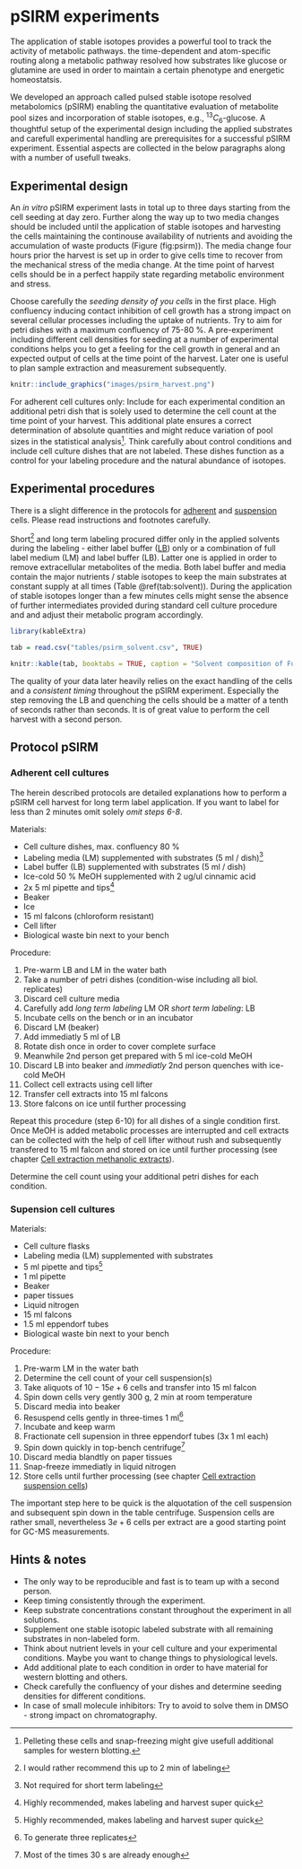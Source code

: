# pSIRM experiments{#psirm}

The application of stable isotopes provides a powerful tool to track the activity of metabolic pathways.
the time-dependent and atom-specific routing along a metabolic pathway resolved how substrates like glucose or glutamine are used in order to maintain a certain phenotype and energetic homeostatsis. 

We developed an approach called pulsed stable isotope resolved metabolomics (pSIRM) enabling the quantitative evaluation of metabolite pool sizes and incorporation of stable isotopes, e.g., $^{13}C_6$-glucose. A thoughtful setup of the experimental design including the applied substrates and carefull experimental handling are prerequisites for a successful pSIRM experiment. Essential aspects are collected in the below paragraphs along with a number of usefull tweaks.

## Experimental design

An *in vitro* pSIRM experiment lasts in total up to three days starting from the cell seeding at day zero. Further along the way up to two media changes should be included until the application of stable isotopes and harvesting the cells maintaining the continouse availability of nutrients and avoiding the accumulation of waste products (Figure \ref(fig:psirm)). The media change four hours prior the harvest is set up in order to give cells time to recover from the mechanical stress of the media change. At the time point of harvest cells should be in a perfect happily state regarding metabolic environment and stress. 

Choose carefully the _seeding density of you cells_ in the first place. High confluency inducing contact inhibition of cell growth has a strong impact on several cellular processes including the uptake of nutrients. Try to aim for petri dishes with a maximum confluency of 75-80 \%. A pre-experiment including different cell densities for seeding at a number of experimental conditions helps you to get a feeling for the cell growth in general and an expected output of cells at the time point of the harvest. Later one is useful to plan sample extraction and measurement subsequently.

```r
knitr::include_graphics("images/psirm_harvest.png")
```

For adherent cell cultures only: Include for each experimental condition an additional petri dish that is solely used to determine the cell count at the time point of your harvest. This additional plate ensures a correct determination of absolute quantities and might reduce variation of pool sizes in the statistical analysis^[Pelleting these cells and snap-freezing might give usefull additional samples for western blotting.]. Think carefully about control conditions and include cell culture dishes that are not labeled. These dishes function as a control for your labeling procedure and the natural abundance of isotopes. 

## Experimental procedures

There is a slight difference in the protocols for [adherent](#psirm:adherent) and [suspension](#psirm:suspension) cells. Please read instructions and footnotes carefully.

Short^[I would rather recommend this up to 2 min of labeling] and long term labeling procured differ only in the applied solvents during the labeling - either label buffer ([LB](#washingbuffer)) only or a combination of full label medium (LM) and label buffer (LB). Latter one is applied in order to remove extracellular metabolites of the media. Both label buffer and media contain the major nutrients / stable isotopes to keep the main substrates at constant supply at all times (Table \@ref(tab:solvent)). During the application of stable isotopes longer than a few minutes cells might sense the absence of further intermediates provided during standard cell culture procedure and and adjust their metabolic program accordingly.

```r
library(kableExtra)

tab = read.csv("tables/psirm_solvent.csv", TRUE)

knitr::kable(tab, booktabs = TRUE, caption = "Solvent composition of Full label medium (LM) and label buffer (BF) for a pSIRM experiment labeling with 13C-glucose.")
```

The quality of your data later heavily relies on the exact handling of the cells and a _consistent timing_ throughout the pSIRM experiment. Especially the step removing the LB and quenching the cells should be a matter of a tenth of seconds rather than seconds. It is of great value to perform the cell harvest with a second person.

## Protocol pSIRM
### Adherent cell cultures{#psirm:adherent}

The herein described protocols are detailed explanations how to perform a pSIRM cell harvest for long term label application. 
If you want to label for less than 2 minutes omit solely _omit steps 6-8_. 

Materials:

* Cell culture dishes, max. confluency 80 \%
* Labeling media (LM) supplemented with substrates (5 ml / dish)^[Not required for short term labeling] 
* Label buffer (LB) supplemented with substrates (5 ml / dish) 
* Ice-cold 50 \% MeOH supplemented with 2 ug/ul cinnamic acid
* 2x 5 ml pipette and tips^[Highly recommended, makes labeling and harvest super quick]
* Beaker
* Ice
* 15 ml falcons (chloroform resistant)
* Cell lifter
* Biological waste bin next to your bench

Procedure:

1. Pre-warm LB and LM in the water bath
2. Take a number of petri dishes (condition-wise including all biol. replicates)
3. Discard cell culture media
4. Carefully add _long term labeling_ LM OR _short term labeling_: LB
5. Incubate cells on the bench or in an incubator
6. Discard LM (beaker)
7. Add immediatly 5 ml of LB
8. Rotate dish once in order to cover complete surface
9. Meanwhile 2nd person get prepared with 5 ml ice-cold MeOH
10. Discard LB into beaker and _immediatly_ 2nd person quenches with ice-cold MeOH
11. Collect cell extracts using cell lifter
12. Transfer cell extracts into 15 ml falcons
13. Store falcons on ice until further processing

Repeat this procedure (step 6-10) for all dishes of a single condition first. Once MeOH is added metabolic processes are interrupted and cell extracts can be collected with the help of cell lifter without rush and subsequently transfered to 15 ml falcon and stored on ice until further processing (see chapter [Cell extraction methanolic extracts](#ccextraction_meoh)).

Determine the cell count using your additional petri dishes for each condition. 

### Supension cell cultures{#psirm:suspension}

Materials:

* Cell culture flasks
* Labeling media (LM) supplemented with substrates
* 5 ml pipette and tips^[Highly recommended, makes labeling and harvest super quick]
* 1 ml pipette
* Beaker
* paper tissues
* Liquid nitrogen
* 15 ml falcons
* 1.5 ml eppendorf tubes
* Biological waste bin next to your bench

Procedure:

1. Pre-warm LM in the water bath
2. Determine the cell count of your cell suspension(s)
3. Take aliquots of $10-15e+6$ cells and transfer into 15 ml falcon
4. Spin down cells very gently 300 g, 2 min at room temperature
5. Discard media into beaker
6. Resuspend cells gently in three-times 1 ml^[To generate three replicates]
7. Incubate and keep warm
8. Fractionate cell supension in three eppendorf tubes (3x 1 ml each)
9. Spin down quickly in top-bench centrifuge^[Most of the times 30 s are already enough] 
10. Discard media blandtly on paper tissues
11. Snap-freeze immediatly in liquid nitrogen
12. Store cells until further processing (see chapter [Cell extraction suspension cells](#ccextraction_susp))

The important step here to be quick is the alquotation of the cell suspension and subsequent spin down in the table centrifuge. Suspension cells are rather small, nevertheless $3e+6$ cells per extract are a good starting point for GC-MS measurements.

## Hints \& notes

* The only way to be reproducible and fast is to team up with a second person.
* Keep timing consistently through the experiment.
* Keep substrate concentrations constant throughout the experiment in all solutions.
* Supplement one stable isotopic labeled substrate with all remaining substrates in non-labeled form.
* Think about nutrient levels in your cell culture and your experimental conditions. Maybe you want to change things to physiological levels.
* Add additional plate to each condition in order to have material for western blotting and others.
* Check carefully the confluency of your dishes and determine seeding densities for different conditions.
* In case of small molecule inhibitors: Try to avoid to solve them in DMSO - strong impact on chromatography.
